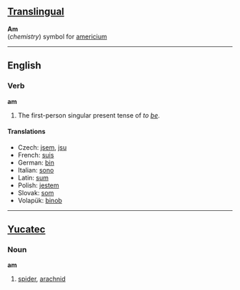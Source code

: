 ==[[Translingual]]==

'''Am'''<br>(''chemistry'') symbol for [[americium]]

----

==English==

===Verb===
'''am'''

# The first-person singular present tense of ''to [[be]]''.

==== Translations ====
*Czech: [[jsem]], [[jsu]]
*French: [[suis]]
*German: [[bin]]
*Italian: [[sono]]
*Latin: [[sum]]
*Polish: [[jestem]]
*Slovak: [[som#Slovak|som]]
*Volapük: [[binob]]

----

==[[Yucatec]]==

===Noun===
'''am'''

# [[spider]], [[arachnid]]
